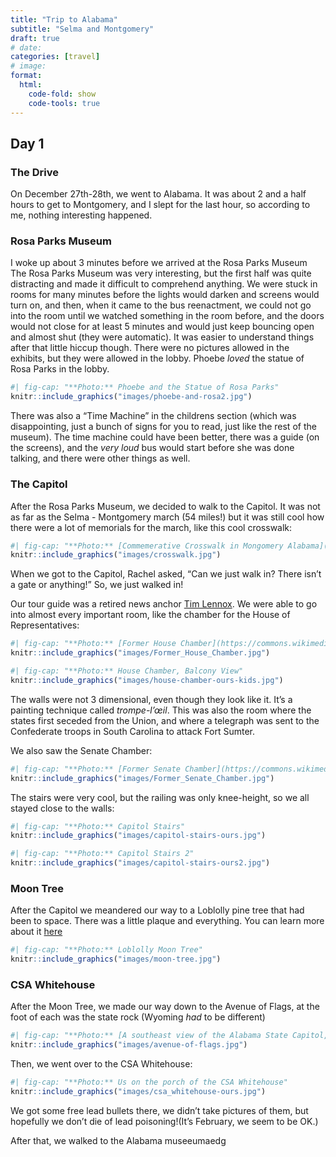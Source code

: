 ```yaml
---
title: "Trip to Alabama"
subtitle: "Selma and Montgomery"
draft: true
# date: 
categories: [travel]
# image: 
format:
  html:
    code-fold: show
    code-tools: true
---
```

## Day 1
### The Drive
On December 27th-28th, we went to Alabama. It was about 2 and a half hours to get to Montgomery, and I slept for the last hour, so according to me, nothing interesting happened.

### Rosa Parks Museum

I woke up about 3 minutes before we arrived at the Rosa Parks Museum
The Rosa Parks Museum was very interesting, but the first half was quite distracting and made it difficult to comprehend anything. We were stuck in rooms for many minutes before the lights would darken and screens would turn on, and then, when it came to the bus reenactment, we could not go into the room until we watched something in the room before, and the doors would not close for at least 5 minutes and would just keep bouncing open and almost shut (they were automatic). It was easier to understand things after that little hiccup though. There were no pictures allowed in the exhibits, but they were allowed in the lobby. Phoebe *loved* the statue of Rosa Parks in the lobby.

```r
#| fig-cap: "**Photo:** Phoebe and the Statue of Rosa Parks"
knitr::include_graphics("images/phoebe-and-rosa2.jpg")
```

There was also a "Time Machine" in the childrens section (which was disappointing, just a bunch of signs for you to read, just like the rest of the museum). The time machine could have been better, there was a guide (on the screens), and the *very loud* bus would start before she was done talking, and there were other things as well.

### The Capitol

After the Rosa Parks Museum, we decided to walk to the Capitol. It was not as far as the Selma - Montgomery march (54 miles!) but it was still cool how there were a lot of memorials for the march, like this cool crosswalk:

```r
#| fig-cap: "**Photo:** [Commemerative Crosswalk in Mongomery Alabama](https://www.flickr.com/photos/string_bass_dave/29016999726), by [David Brossard](https://www.flickr.com/photos/string_bass_dave/)"
knitr::include_graphics("images/crosswalk.jpg")
```

When we got to the Capitol, Rachel asked, "Can we just walk in? There isn't a gate or anything!" So, we just walked in!

Our tour guide was a retired news anchor [Tim Lennox](https://www.linkedin.com/in/tim-lennox-ba48728?challengeId=AQEaVZ5Dxom2PQAAAYVzNsM3XCkrR1kh68cnTGnaz6eIX1v1MSRLUhZyREPqIQTNBk2x8EmNnWw2NaWvsZ2DzqKNPpbnGyHU5g&submissionId=6af9d647-4689-3617-2398-58be8ff92c2c&challengeSource=AgFVynu7987hsAAAAYVzNu1bg10V59swuaSzqRGt6svBQwEuc12u1S9wzImmhi4&challegeType=AgFWTDVRBuUjKgAAAYVzNu1eiorKygqkG8uMOSbnOn84mtiCvbfbEzY&memberId=AgGTY38M4XYbzwAAAYVzNu1hfsCNTtPgRu96qnPh4tX5dPs&recognizeDevice=AgE6HHyYqT7gswAAAYVzNu1k1ZGLuwyudNgyK1wXocBK-vdtnoWe). We were able to go into almost every important room, like the chamber for the House of Representatives:

```r
#| fig-cap: "**Photo:** [Former House Chamber](https://commons.wikimedia.org/wiki/File:Former_House_Chamber,_Alabama_State_Capitol_20160713_1.jpg), by [DXR](https://commons.wikimedia.org/wiki/User:DXR)"
knitr::include_graphics("images/Former_House_Chamber.jpg")
```

```r
#| fig-cap: "**Photo:** House Chamber, Balcony View"
knitr::include_graphics("images/house-chamber-ours-kids.jpg")
```

The walls were not 3 dimensional, even though they look like it. It's a painting technique called *trompe-l'œil*. This was also the room where the states first seceded from the Union, and where a telegraph was sent to the Confederate troops in South Carolina to attack Fort Sumter.

We also saw the Senate Chamber:

```r
#| fig-cap: "**Photo:** [Former Senate Chamber](https://commons.wikimedia.org/wiki/File:Former_Senate_Chamber,_Alabama_State_Capitol,_Montgomery_20160713_1.jpg), by [DXR](https://commons.wikimedia.org/wiki/User:DXR)"
knitr::include_graphics("images/Former_Senate_Chamber.jpg")
```

The stairs were very cool, but the railing was only knee-height, so we all stayed close to the walls:

```r
#| fig-cap: "**Photo:** Capitol Stairs"
knitr::include_graphics("images/capitol-stairs-ours.jpg")
```

```r
#| fig-cap: "**Photo:** Capitol Stairs 2"
knitr::include_graphics("images/capitol-stairs-ours2.jpg")
```

### Moon Tree

After the Capitol we meandered our way to a Loblolly pine tree that had been to space. There was a little plaque and everything. You can learn more about it [here](https://nssdc.gsfc.nasa.gov/planetary/lunar/moon_trees/montgomery_al_tree.html)

```r
#| fig-cap: "**Photo:** Loblolly Moon Tree"
knitr::include_graphics("images/moon-tree.jpg")
```

### CSA Whitehouse

After the Moon Tree, we made our way down to the Avenue of Flags, at the foot of each was the state rock (Wyoming *had* to be different)

```r
#| fig-cap: "**Photo:** [A southeast view of the Alabama State Capitol, Montgomery, also depicting the Avenue of Flags](https://commons.wikimedia.org/wiki/Category:Uploads_by_User:DXR_in_Alabama#/media/File:Alabama_State_Capitol,_Montgomery,_Southeast_view_20160713_1.jpg), by [DXR](https://commons.wikimedia.org/wiki/User:DXR)"
knitr::include_graphics("images/avenue-of-flags.jpg")
```

Then, we went over to the CSA Whitehouse:

```r
#| fig-cap: "**Photo:** Us on the porch of the CSA Whitehouse"
knitr::include_graphics("images/csa_whitehouse-ours.jpg")
```


We got some free lead bullets there, we didn't take pictures of them, but hopefully we don't die of lead poisoning!(It's February, we seem to be OK.)

After that, we walked to the Alabama museeumaedg